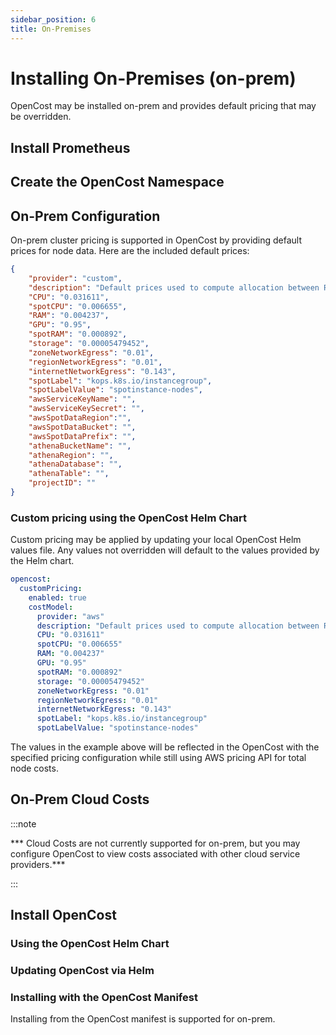```yaml
---
sidebar_position: 6
title: On-Premises
---
```


# Installing On-Premises (on-prem)

OpenCost may be installed on-prem and provides default pricing that may be overridden.
<Installing/>

## Install Prometheus

<InstallPrometheus/>
<CustomPrometheus/>

## Create the OpenCost Namespace

<Namespace/>

## On-Prem Configuration

On-prem cluster pricing is supported in OpenCost by providing default prices for node data. Here are the included default prices:

```json
{
    "provider": "custom",
    "description": "Default prices used to compute allocation between RAM, CPU and GPU. AWS pricing API data still used for total node cost.",
    "CPU": "0.031611",
    "spotCPU": "0.006655",
    "RAM": "0.004237",
    "GPU": "0.95",
    "spotRAM": "0.000892",
    "storage": "0.00005479452",
    "zoneNetworkEgress": "0.01",
    "regionNetworkEgress": "0.01",
    "internetNetworkEgress": "0.143",
    "spotLabel": "kops.k8s.io/instancegroup",
    "spotLabelValue": "spotinstance-nodes",
    "awsServiceKeyName": "",
    "awsServiceKeySecret": "",
    "awsSpotDataRegion":"",
    "awsSpotDataBucket": "",
    "awsSpotDataPrefix": "",
    "athenaBucketName": "",
    "athenaRegion": "",
    "athenaDatabase": "",
    "athenaTable": "",
    "projectID": ""
}
```

### Custom pricing using the OpenCost Helm Chart

Custom pricing may be applied by updating your local OpenCost Helm values file. Any values not overridden will default to the values provided by the Helm chart.

```yaml
opencost:
  customPricing:
    enabled: true
    costModel:
      provider: "aws"
      description: "Default prices used to compute allocation between RAM, CPU and GPU. AWS pricing API data still used for total node cost."
      CPU: "0.031611"
      spotCPU: "0.006655"
      RAM: "0.004237"
      GPU: "0.95"
      spotRAM: "0.000892"
      storage: "0.00005479452"
      zoneNetworkEgress: "0.01"
      regionNetworkEgress: "0.01"
      internetNetworkEgress: "0.143"
      spotLabel: "kops.k8s.io/instancegroup"
      spotLabelValue: "spotinstance-nodes"
```

The values in the example above will be reflected in the OpenCost with the specified pricing configuration while still using AWS pricing API for total node costs.

## On-Prem Cloud Costs

:::note

*** Cloud Costs are not currently supported for on-prem, but you may configure OpenCost to view costs associated with other cloud service providers.***

:::

<CloudCosts/>

## Install OpenCost

<Helm/>

### Using the OpenCost Helm Chart

<InstallOpenCost/>

### Updating OpenCost via Helm

<UpdateOpenCost/>

### Installing with the OpenCost Manifest

Installing from the OpenCost manifest is supported for on-prem.

<InstallManifest/>

